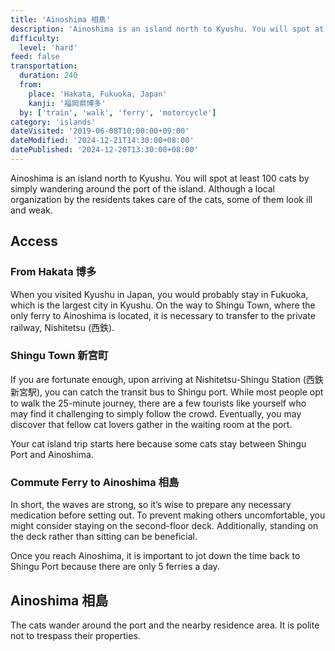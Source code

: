 ```yaml
---
title: 'Ainoshima 相島'
description: 'Ainoshima is an island north to Kyushu. You will spot at least 100 cats by simply wandering around the port of the island. Although a local organization by the residents takes care of the cats, some of them look ill and weak.'
difficulty:
  level: 'hard'
feed: false
transportation:
  duration: 240
  from:
    place: 'Hakata, Fukuoka, Japan'
    kanji: '福岡県博多'
  by: ['train', 'walk', 'ferry', 'motorcycle']
category: 'islands'
dateVisited: '2019-06-08T10:00:00+09:00'
dateModified: '2024-12-21T14:30:00+08:00'
datePublished: '2024-12-20T13:30:00+08:00'
---
```



Ainoshima is an island north to Kyushu. You will spot at least 100 cats by simply wandering around the port of the island. Although a local organization by the residents takes care of the cats, some of them look ill and weak.

<Abstract transportation={frontmatter.transportation} />

## Access

### From Hakata 博多

When you visited Kyushu in Japan, you would probably stay in Fukuoka, which is the largest city in Kyushu. On the way to Shingu Town, where the only ferry to Ainoshima is located, it is necessary to transfer to the private railway, Nishitetsu (西鉄).

### Shingu Town 新宮町

If you are fortunate enough, upon arriving at Nishitetsu-Shingu Station (西鉄新宮駅), you can catch the transit bus to Shingu port. While most people opt to walk the 25-minute journey, there are a few tourists like yourself who may find it challenging to simply follow the crowd. Eventually, you may discover that fellow cat lovers gather in the waiting room at the port.

Your cat island trip starts here because some cats stay between Shingu Port and Ainoshima.

### Commute Ferry to Ainoshima 相島

In short, the waves are strong, so it’s wise to prepare any necessary medication before setting out. To prevent making others uncomfortable, you might consider staying on the second-floor deck. Additionally, standing on the deck rather than sitting can be beneficial.

Once you reach Ainoshima, it is important to jot down the time back to Shingu Port because there are only 5 ferries a day.

## Ainoshima 相島

The cats wander around the port and the nearby residence area. It is polite not to trespass their properties.
